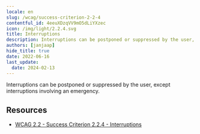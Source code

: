 ```yaml
---
locale: en
slug: /wcag/success-criterion-2-2-4
contentful_id: 4eeuXDzqVV9mO5dLiYXzec
icon: /img/light/2.2.4.svg
title: Interruptions
description: Interruptions can be postponed or suppressed by the user, except interruptions involving an emergency.  
authors: [janjaap]
hide_title: true
date: 2022-06-16
last_update:
  date: 2024-02-13
---
```


<Hero
  title="Interruptions"
  imageSrc="/img/light/2.2.4.svg"
  alt="WCAG 2.2.4 icon"
  prefix="Success Criterion 2.2.4"
  suffix="Level AAA"
/>

Interruptions can be postponed or suppressed by the user, except interruptions involving an emergency.

## Resources

- [WCAG 2.2 - Success Criterion 2.2.4 - Interruptions](https://www.w3.org/TR/WCAG22/#interruptions)
